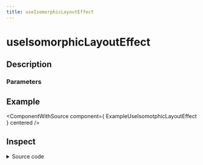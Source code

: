 ```yaml
---
title: useIsomorphicLayoutEffect
---
```



# useIsomorphicLayoutEffect

## Description

<ComponentDescription name="useIsomorphicLayoutEffect" />

### Parameters

<ComponentParameters name="useIsomorphicLayoutEffect" />

## Example

<ComponentWithSource component={ ExampleUseIsomotphicLayoutEffect } centered />

## Inspect

<details>
    <summary>Source code</summary>
    <ComponentSource 
        package="@enterwell/react-hooks" 
        directory="hooks" 
        name="useIsomorphicLayoutEffect"
    />
</details>